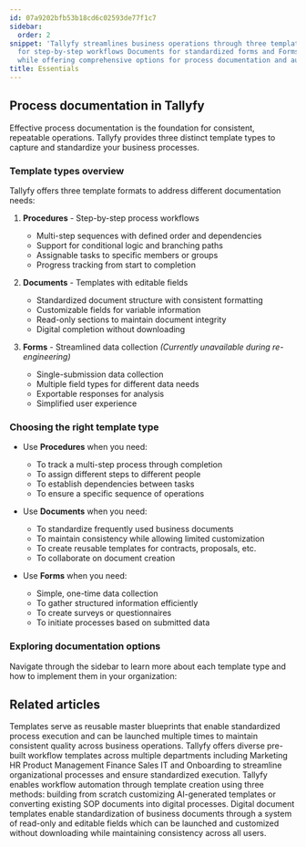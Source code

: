 ```yaml
---
id: 07a9202bfb53b18cd6c02593de77f1c7
sidebar:
  order: 2
snippet: 'Tallyfy streamlines business operations through three template types: Procedures
  for step-by-step workflows Documents for standardized forms and Forms for data collection
  while offering comprehensive options for process documentation and automation.'
title: Essentials
---
```


## Process documentation in Tallyfy

Effective process documentation is the foundation for consistent, repeatable operations. Tallyfy provides three distinct template types to capture and standardize your business processes.

### Template types overview

Tallyfy offers three template formats to address different documentation needs:

1. **Procedures** - Step-by-step process workflows
   - Multi-step sequences with defined order and dependencies
   - Support for conditional logic and branching paths
   - Assignable tasks to specific members or groups
   - Progress tracking from start to completion

2. **Documents** - Templates with editable fields
   - Standardized document structure with consistent formatting
   - Customizable fields for variable information
   - Read-only sections to maintain document integrity
   - Digital completion without downloading

3. **Forms** - Streamlined data collection *(Currently unavailable during re-engineering)*
   - Single-submission data collection
   - Multiple field types for different data needs
   - Exportable responses for analysis
   - Simplified user experience

### Choosing the right template type

- Use **Procedures** when you need:
  - To track a multi-step process through completion
  - To assign different steps to different people
  - To establish dependencies between tasks
  - To ensure a specific sequence of operations

- Use **Documents** when you need:
  - To standardize frequently used business documents
  - To maintain consistency while allowing limited customization
  - To create reusable templates for contracts, proposals, etc.
  - To collaborate on document creation

- Use **Forms** when you need:
  - Simple, one-time data collection
  - To gather structured information efficiently
  - To create surveys or questionnaires
  - To initiate processes based on submitted data

### Exploring documentation options

Navigate through the sidebar to learn more about each template type and how to implement them in your organization:


<PageTree />


## Related articles
<CardGrid>
<LinkTitleCard header="<b>Documenting > Templates</b>" href="/products/pro/documenting/templates/" > Templates serve as reusable master blueprints that enable standardized process execution and can be launched multiple times to maintain consistent quality across business operations. </LinkTitleCard>
<LinkTitleCard header="<b>Templates > Sample Templates</b>" href="/products/pro/documenting/templates/how-can-i-access-tallyfys-sample-templates/" > Tallyfy offers diverse pre-built workflow templates across multiple departments including Marketing HR Product Management Finance Sales IT and Onboarding to streamline organizational processes and ensure standardized execution. </LinkTitleCard>
<LinkTitleCard header="<b>Templates > Create a template</b>" href="/products/pro/documenting/templates/create-template/" > Tallyfy enables workflow automation through template creation using three methods: building from scratch customizing AI-generated templates or converting existing SOP documents into digital processes. </LinkTitleCard>
<LinkTitleCard header="<b>Documenting > Documents</b>" href="/products/pro/documenting/documents/" > Digital document templates enable standardization of business documents through a system of read-only and editable fields which can be launched and customized without downloading while maintaining consistency across all users. </LinkTitleCard>
</CardGrid>